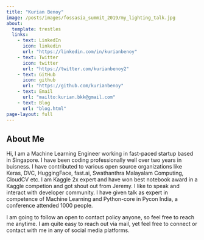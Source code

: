 ```yaml
---
title: "Kurian Benoy"
image: /posts/images/fossasia_summit_2019/my_lighting_talk.jpg
about:
  template: trestles
  links:
    - text: LinkedIn
      icon: linkedin 
      url: "https://linkedin.com/in/kurianbenoy"
    - text: Twitter
      icon: twitter
      url: "https://twitter.com/kurianbenoy2"
    - text: GitHub
      icon: github
      url: "https://github.com/kurianbenoy"
    - text: Email
      url: "mailto:kurian.bkk@gmail.com"
    - text: Blog
      url: "blog.html"
page-layout: full
---
```


## About Me

Hi, I am a Machine Learning Engineer working in fast-paced startup based in Singapore. I have been coding professionally well over two
years in buisness. I have contributed to various open source organizations like Keras, DVC, HuggingFace, fast.ai, Swathanthra Malayalam Computing,
CloudCV etc. I am Kaggle 2x expert and have won best notebook award in a Kaggle competion and got shout out from Jeremy. I like 
to speak and interact with developer community. I have given talk as expert in competence of Machine Learning and Python-core in Pycon India,
a conference attended 1000 people.

I am going to follow an open to contact policy anyone, so feel free to reach me anytime. I am quite easy to reach out via mail, yet feel free to connect
or contact with me in any of social media platforms.
 

